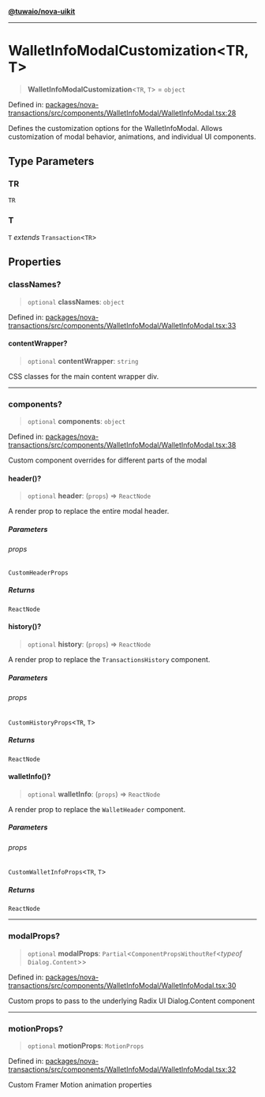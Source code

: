 [**@tuwaio/nova-uikit**](../../../README.md)

***

# WalletInfoModalCustomization\<TR, T\>

> **WalletInfoModalCustomization**\<`TR`, `T`\> = `object`

Defined in: [packages/nova-transactions/src/components/WalletInfoModal/WalletInfoModal.tsx:28](https://github.com/TuwaIO/nova-uikit/blob/8c227b3240aabcebf3eaf65cc271a423383f4964/packages/nova-transactions/src/components/WalletInfoModal/WalletInfoModal.tsx#L28)

Defines the customization options for the WalletInfoModal.
Allows customization of modal behavior, animations, and individual UI components.

## Type Parameters

### TR

`TR`

### T

`T` *extends* `Transaction`\<`TR`\>

## Properties

### classNames?

> `optional` **classNames**: `object`

Defined in: [packages/nova-transactions/src/components/WalletInfoModal/WalletInfoModal.tsx:33](https://github.com/TuwaIO/nova-uikit/blob/8c227b3240aabcebf3eaf65cc271a423383f4964/packages/nova-transactions/src/components/WalletInfoModal/WalletInfoModal.tsx#L33)

#### contentWrapper?

> `optional` **contentWrapper**: `string`

CSS classes for the main content wrapper div.

***

### components?

> `optional` **components**: `object`

Defined in: [packages/nova-transactions/src/components/WalletInfoModal/WalletInfoModal.tsx:38](https://github.com/TuwaIO/nova-uikit/blob/8c227b3240aabcebf3eaf65cc271a423383f4964/packages/nova-transactions/src/components/WalletInfoModal/WalletInfoModal.tsx#L38)

Custom component overrides for different parts of the modal

#### header()?

> `optional` **header**: (`props`) => `ReactNode`

A render prop to replace the entire modal header.

##### Parameters

###### props

`CustomHeaderProps`

##### Returns

`ReactNode`

#### history()?

> `optional` **history**: (`props`) => `ReactNode`

A render prop to replace the `TransactionsHistory` component.

##### Parameters

###### props

`CustomHistoryProps`\<`TR`, `T`\>

##### Returns

`ReactNode`

#### walletInfo()?

> `optional` **walletInfo**: (`props`) => `ReactNode`

A render prop to replace the `WalletHeader` component.

##### Parameters

###### props

`CustomWalletInfoProps`\<`TR`, `T`\>

##### Returns

`ReactNode`

***

### modalProps?

> `optional` **modalProps**: `Partial`\<`ComponentPropsWithoutRef`\<*typeof* `Dialog.Content`\>\>

Defined in: [packages/nova-transactions/src/components/WalletInfoModal/WalletInfoModal.tsx:30](https://github.com/TuwaIO/nova-uikit/blob/8c227b3240aabcebf3eaf65cc271a423383f4964/packages/nova-transactions/src/components/WalletInfoModal/WalletInfoModal.tsx#L30)

Custom props to pass to the underlying Radix UI Dialog.Content component

***

### motionProps?

> `optional` **motionProps**: `MotionProps`

Defined in: [packages/nova-transactions/src/components/WalletInfoModal/WalletInfoModal.tsx:32](https://github.com/TuwaIO/nova-uikit/blob/8c227b3240aabcebf3eaf65cc271a423383f4964/packages/nova-transactions/src/components/WalletInfoModal/WalletInfoModal.tsx#L32)

Custom Framer Motion animation properties
